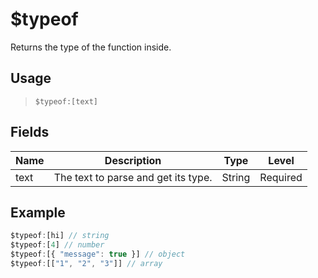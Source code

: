 # $typeof
Returns the type of the function inside.

## Usage
> `$typeof:[text]`

## Fields
| Name  | Description                         | Type   | Level    |
| ----- | ----------------------------------- | ------ | -------- |
| text  | The text to parse and get its type. | String | Required |

## Example
```js
$typeof:[hi] // string
$typeof:[4] // number
$typeof:[{ "message": true }] // object
$typeof:[["1", "2", "3"]] // array
```